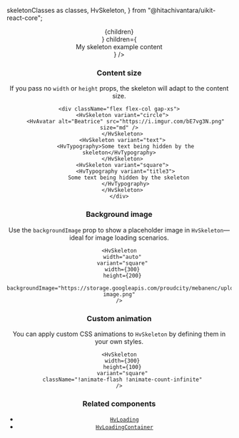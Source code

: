   skeletonClasses as classes,
  HvSkeleton,
} from "@hitachivantara/uikit-react-core";


<Header
  params={{ name: "Skeleton", classes }}
  Component={HvSkeleton}
  componentName="HvSkeleton"
  controls={{
    variant: {
      defaultValue: "text",
    },
    animation: {
      defaultValue: "wave",
    },
    hidden: {
      defaultValue: false,
    },
  }}
  decorator={(children) => <div className="w-190px">{children}</div>}
  children={<div>My skeleton example content</div>}
/>

### Content size

If you pass no `width` or `height` props, the skeleton will adapt to the content size.

```tsx live
<div className="flex flex-col gap-xs">
  <HvSkeleton variant="circle">
    <HvAvatar alt="Beatrice" src="https://i.imgur.com/bE7vg3N.png" size="md" />
  </HvSkeleton>
  <HvSkeleton variant="text">
    <HvTypography>Some text being hidden by the skeleton</HvTypography>
  </HvSkeleton>
  <HvSkeleton variant="square">
    <HvTypography variant="title3">
      Some text being hidden by the skeleton
    </HvTypography>
  </HvSkeleton>
</div>
```

### Background image

Use the `backgroundImage` prop to show a placeholder image in `HvSkeleton`—ideal for image loading scenarios.

```tsx live
<HvSkeleton
  width="auto"
  variant="square"
  width={300}
  height={200}
  backgroundImage="https://storage.googleapis.com/proudcity/mebanenc/uploads/2021/03/placeholder-image.png"
/>
```

### Custom animation

You can apply custom CSS animations to `HvSkeleton` by defining them in your own styles.

```tsx live
<HvSkeleton
  width={300}
  height={100}
  variant="square"
  className="!animate-flash !animate-count-infinite"
/>
```

### Related components

- [`HvLoading`](/components/loading)
- [`HvLoadingContainer`](/components/loading-container)
